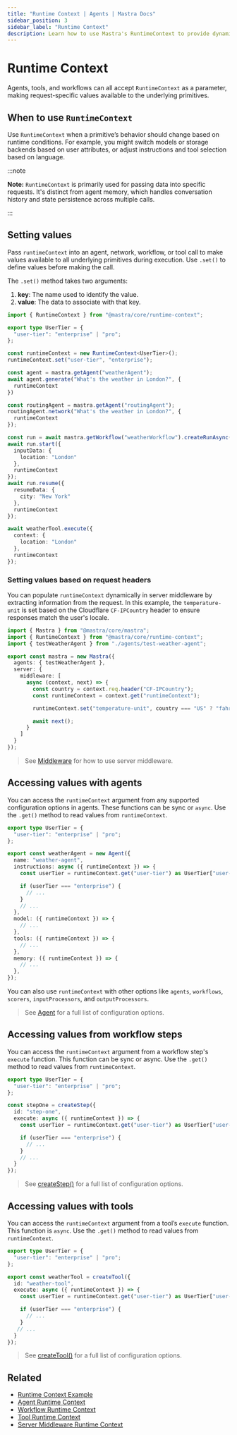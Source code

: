 ```yaml
---
title: "Runtime Context | Agents | Mastra Docs"
sidebar_position: 3
sidebar_label: "Runtime Context"
description: Learn how to use Mastra's RuntimeContext to provide dynamic, request-specific configuration to agents.
---
```



# Runtime Context

Agents, tools, and workflows can all accept `RuntimeContext` as a parameter, making request-specific values available to the underlying primitives.

## When to use `RuntimeContext`

Use `RuntimeContext` when a primitive’s behavior should change based on runtime conditions. For example, you might switch models or storage backends based on user attributes, or adjust instructions and tool selection based on language.

:::note

  **Note:** `RuntimeContext` is primarily used for passing data into specific
  requests. It's distinct from agent memory, which handles conversation
  history and state persistence across multiple calls.

:::

## Setting values

Pass `runtimeContext` into an agent, network, workflow, or tool call to make values available to all underlying primitives during execution. Use `.set()` to define values before making the call.

The `.set()` method takes two arguments:

1. **key**: The name used to identify the value.
2. **value**: The data to associate with that key.

```typescript showLineNumbers
import { RuntimeContext } from "@mastra/core/runtime-context";

export type UserTier = {
  "user-tier": "enterprise" | "pro";
};

const runtimeContext = new RuntimeContext<UserTier>();
runtimeContext.set("user-tier", "enterprise");

const agent = mastra.getAgent("weatherAgent");
await agent.generate("What's the weather in London?", {
  runtimeContext
})

const routingAgent = mastra.getAgent("routingAgent");
routingAgent.network("What's the weather in London?", {
  runtimeContext
});

const run = await mastra.getWorkflow("weatherWorkflow").createRunAsync();
await run.start({
  inputData: {
    location: "London"
  },
  runtimeContext
});
await run.resume({
  resumeData: {
    city: "New York"
  },
  runtimeContext
});

await weatherTool.execute({
  context: {
    location: "London"
  },
  runtimeContext
});
```

### Setting values based on request headers

You can populate `runtimeContext` dynamically in server middleware by extracting information from the request. In this example, the `temperature-unit` is set based on the Cloudflare `CF-IPCountry` header to ensure responses match the user's locale.

```typescript filename="src/mastra/index.ts" showLineNumbers copy
import { Mastra } from "@mastra/core/mastra";
import { RuntimeContext } from "@mastra/core/runtime-context";
import { testWeatherAgent } from "./agents/test-weather-agent";

export const mastra = new Mastra({
  agents: { testWeatherAgent },
  server: {
    middleware: [
      async (context, next) => {
        const country = context.req.header("CF-IPCountry");
        const runtimeContext = context.get("runtimeContext");

        runtimeContext.set("temperature-unit", country === "US" ? "fahrenheit" : "celsius");

        await next();
      }
    ]
  }
});
```

> See [Middleware](/server-db/middleware) for how to use server middleware.

## Accessing values with agents

You can access the `runtimeContext` argument from any supported configuration options in agents. These functions can be sync or `async`. Use the `.get()` method to read values from `runtimeContext`.

```typescript {7-8,15,18,21} filename="src/mastra/agents/weather-agent.ts" showLineNumbers
export type UserTier = {
  "user-tier": "enterprise" | "pro";
};

export const weatherAgent = new Agent({
  name: "weather-agent",
  instructions: async ({ runtimeContext }) => {
    const userTier = runtimeContext.get("user-tier") as UserTier["user-tier"];

    if (userTier === "enterprise") {
      // ...
    }
    // ...
  },
  model: ({ runtimeContext }) => {
    // ...
  },
  tools: ({ runtimeContext }) => {
    // ...
  },
  memory: ({ runtimeContext }) => {
    // ...
  },
});
```

You can also use `runtimeContext` with other options like `agents`, `workflows`, `scorers`, `inputProcessors`, and `outputProcessors`.

> See [Agent](/reference/agents/agent) for a full list of configuration options.

## Accessing values from workflow steps

You can access the `runtimeContext` argument from a workflow step's `execute` function. This function can be sync or async. Use the `.get()` method to read values from `runtimeContext`.

```typescript {7-8} filename="src/mastra/workflows/weather-workflow.ts" showLineNumbers copy
export type UserTier = {
  "user-tier": "enterprise" | "pro";
};

const stepOne = createStep({
  id: "step-one",
  execute: async ({ runtimeContext }) => {
    const userTier = runtimeContext.get("user-tier") as UserTier["user-tier"];

    if (userTier === "enterprise") {
      // ...
    }
    // ...
  }
});
```

> See [createStep()](/reference/workflows/step) for a full list of configuration options.

## Accessing values with tools

You can access the `runtimeContext` argument from a tool’s `execute` function. This function is `async`.  Use the `.get()` method to read values from `runtimeContext`.

```typescript {7-8} filename="src/mastra/tools/weather-tool.ts" showLineNumbers
export type UserTier = {
  "user-tier": "enterprise" | "pro";
};

export const weatherTool = createTool({
  id: "weather-tool",
  execute: async ({ runtimeContext }) => {
    const userTier = runtimeContext.get("user-tier") as UserTier["user-tier"];

    if (userTier === "enterprise") {
      // ...
    }
   // ...
  }
});
```

> See [createTool()](/reference/tools/create-tool) for a full list of configuration options.

## Related

- [Runtime Context Example](/examples/agents/runtime-context)
- [Agent Runtime Context](/agents/overview#using-runtimecontext)
- [Workflow Runtime Context](../workflows/overview#using-runtimecontext)
- [Tool Runtime Context](../tools-mcp/overview#using-runtimecontext)
- [Server Middleware Runtime Context](/server-db/middleware)
